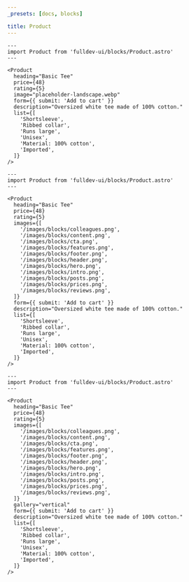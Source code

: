 ```yaml
---
_presets: [docs, blocks]

title: Product
---
```


```astro live
---
import Product from 'fulldev-ui/blocks/Product.astro'
---

<Product
  heading="Basic Tee"
  price={48}
  rating={5}
  image="placeholder-landscape.webp"
  form={{ submit: 'Add to cart' }}
  description="Oversized white tee made of 100% cotton."
  list={[
    'Shortsleeve',
    'Ribbed collar',
    'Runs large',
    'Unisex',
    'Material: 100% cotton',
    'Imported',
  ]}
/>
```

```astro live
---
import Product from 'fulldev-ui/blocks/Product.astro'
---

<Product
  heading="Basic Tee"
  price={48}
  rating={5}
  images={[
    '/images/blocks/colleagues.png',
    '/images/blocks/content.png',
    '/images/blocks/cta.png',
    '/images/blocks/features.png',
    '/images/blocks/footer.png',
    '/images/blocks/header.png',
    '/images/blocks/hero.png',
    '/images/blocks/intro.png',
    '/images/blocks/posts.png',
    '/images/blocks/prices.png',
    '/images/blocks/reviews.png',
  ]}
  form={{ submit: 'Add to cart' }}
  description="Oversized white tee made of 100% cotton."
  list={[
    'Shortsleeve',
    'Ribbed collar',
    'Runs large',
    'Unisex',
    'Material: 100% cotton',
    'Imported',
  ]}
/>
```

```astro live
---
import Product from 'fulldev-ui/blocks/Product.astro'
---

<Product
  heading="Basic Tee"
  price={48}
  rating={5}
  images={[
    '/images/blocks/colleagues.png',
    '/images/blocks/content.png',
    '/images/blocks/cta.png',
    '/images/blocks/features.png',
    '/images/blocks/footer.png',
    '/images/blocks/header.png',
    '/images/blocks/hero.png',
    '/images/blocks/intro.png',
    '/images/blocks/posts.png',
    '/images/blocks/prices.png',
    '/images/blocks/reviews.png',
  ]}
  gallery="vertical"
  form={{ submit: 'Add to cart' }}
  description="Oversized white tee made of 100% cotton."
  list={[
    'Shortsleeve',
    'Ribbed collar',
    'Runs large',
    'Unisex',
    'Material: 100% cotton',
    'Imported',
  ]}
/>
```
